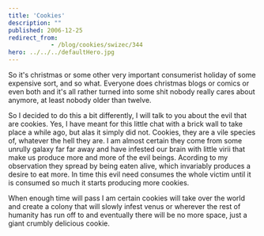 ```yaml
---
title: 'Cookies'
description: ""
published: 2006-12-25
redirect_from: 
            - /blog/cookies/swizec/344
hero: ../../../defaultHero.jpg
---
```

So it&#x27;s christmas or some other very important consumerist holiday of some expensive sort, and so what. Everyone does christmas blogs or comics or even both and it&#x27;s all rather turned into some shit nobody really cares about anymore, at least nobody older than twelve.

So I decided to do this a bit differently, I will talk to you about the evil that are cookies. Yes, I have meant for this little chat with a brick wall to take place a while ago, but alas it simply did not. Cookies, they are a vile species of, whatever the hell they are. I am almost certain they come from some unrully galaxy far far away and have infested our brain with little virii that make us produce more and more of the evil beings. Acording to my observation they spread by being eaten alive, which invariably produces a desire to eat more. In time this evil need consumes the whole victim until it is consumed so much it starts producing more cookies.

When enough time will pass I am certain cookies will take over the world and create a colony that will slowly infest venus or wherever the rest of humanity has run off to and eventually there will be no more space, just a giant crumbly delicious cookie.
